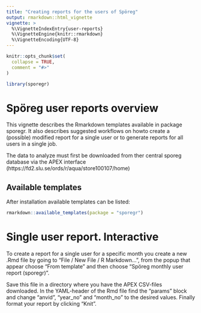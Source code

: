 ```yaml
---
title: "Creating reports for the users of Spöreg"
output: rmarkdown::html_vignette
vignette: >
  %\VignetteIndexEntry{user-reports}
  %\VignetteEngine{knitr::rmarkdown}
  %\VignetteEncoding{UTF-8}
---
```


```r
knitr::opts_chunk$set(
  collapse = TRUE,
  comment = "#>"
)
```

```r
library(sporegr)
```

# Spöreg user reports overview

This vignette describes the Rmarkdown templates available in package sporegr.
It also describes suggested workflows on howto create a (possible) modified
report for a single user or to generate reports for all users in a single job.

The data to analyze must first be downloaded from ther central sporeg database
via the APEX interface (https://fd2.slu.se/ords/r/aqua/store100107/home)

## Available templates
After installation available templates can be listed:
```r
rmarkdown::available_templates(package = "sporegr")
```
# Single user report. Interactive
To create a report for a single user for a specific month you create a new .Rmd file
by going to "File / New File / R Markdown...", from the popup that appear choose "From template"
and then choose "Spöreg monthly user report (sporegr)".

Save this file in a directory where you have the APEX CSV-files downloaded. In the YAML-header of
the Rmd file find the "params" block and change "anvid", "year_no" and "month_no" to the desired
values. Finally format your report by clicking "Knit".


